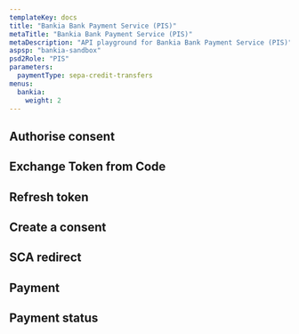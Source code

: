 ```yaml
---
templateKey: docs
title: "Bankia Bank Payment Service (PIS)"
metaTitle: "Bankia Bank Payment Service (PIS)"
metaDescription: "API playground for Bankia Bank Payment Service (PIS)"
aspsp: "bankia-sandbox"
psd2Role: "PIS"
parameters:
  paymentType: sepa-credit-transfers
menus:
  bankia: 
    weight: 2
---
```







  <step>

  ## Authorise consent

  <AuthoriseStep/>
  </step>
  <step>

  ## Exchange Token from Code

  <CreateToken/>
  </step>
  <step>

  ## Refresh token

  <RefreshToken/>
  </step>
  <step>

  ## Create a consent

  <StepInitiatePayment requestOverride={bankiaPISPRequestOverride} />
  </step>
  <step>

  ## SCA redirect

  <SCAStep/>
  </step>
  <step>

  ## Payment

  <StepPayment/>
  </step>
  <step>

  ## Payment status

  <StepPaymentStatus/>
  </step>

